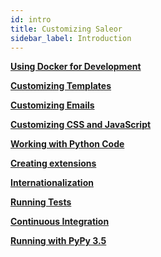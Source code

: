 ```yaml
---
id: intro
title: Customizing Saleor
sidebar_label: Introduction
---
```



<CardGrid>

[**Using Docker for Development**](docker)

[**Customizing Templates**](templates)

[**Customizing Emails**](emails)

[**Customizing CSS and JavaScript**](frontend)

[**Working with Python Code**](backend)

[**Creating extensions**](extensions)

[**Internationalization**](i18n)

[**Running Tests**](running-tests)

[**Continuous Integration**](continuous-integration)

[**Running with PyPy 3.5**](pypy)

</CardGrid>

